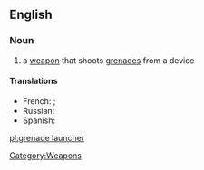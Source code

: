 ==English==
{{wikipedia}}
===Noun===
{{en-noun}}

# a [[weapon]] that shoots [[grenades]] from a device

====Translations====
*French: {{t|fr|lance-grenade|m}}; {{t|fr|lance-grenades|m}}
*Russian: {{t-|ru|гранатомёт|m|tr=granatomjót}}
*Spanish: {{t|es|lanzagranadas|m}}

[[Category:Weapons]]

[[pl:grenade launcher]]
